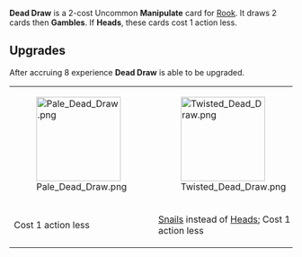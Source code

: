 {{Reupload}}

{{Card
|character = Rook
|rarity = Uncommon
|decktype = Negotiation
|cardtype = Manipulate
|upgradeable = Yes
|expreq = 8
|upgrade1 = Pale Dead Draw
|upgrade2 = Twisted Dead Draw}}
{{Quote|Looks like you are all out off options friend.}}
'''Dead Draw''' is a 2-cost Uncommon '''Manipulate''' card for [[Rook]]. It draws 2 cards then '''Gambles'''. If '''Heads''', these cards cost 1 action less.

==Upgrades==
After accruing 8 experience '''Dead Draw''' is able to be upgraded.
{| class="wikitable" style="text-align:center"
|-
|[[File:Pale Dead Draw.png|150px]]
|[[File:Twisted Dead Draw.png|150px]]
|-
!Cost 1 action less
![[Snails]] instead of [[Heads]]; Cost 1 action less
|}